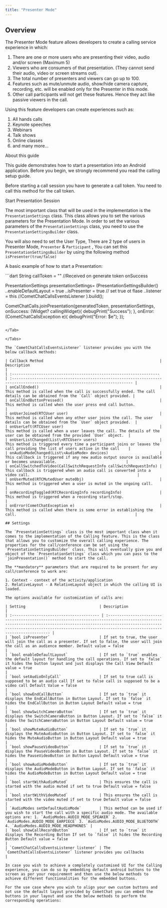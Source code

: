 ```yaml
---
title: "Presenter Mode"
---
```




## Overview

The Presenter Mode feature allows developers to create a calling service experience in which:

1. There are one or more users who are presenting their video, audio and/or screen (Maximum 5)
2. Viewers who are consumers of that presentation. (They cannot send their audio, video or screen streams out).
3. The total number of presenters and viewers can go up to 100.
4. Features such as mute/unmute audio, show/hide camera capture, recording, etc. will be enabled only for the Presenter in this mode.
5. Other call participants will not get these features. Hence they act like passive viewers in the call.

Using this feature developers can create experiences such as:

1. All hands calls
2. Keynote speeches
3. Webinars
4. Talk shows
5. Online classes
6. and many more...

About this guide

This guide demonstrates how to start a presentation into an Android application. Before you begin, we strongly recommend you read the calling setup guide.

Before starting a call session you have to generate a call token. You need to call this method for the call token.

Start Presentation Session

The most important class that will be used in the implementation is the `PresentationSettings` class. This class allows you to set the various parameters for the Presentation Mode. In order to set the various parameters of the `PresentationSettings` class, you need to use the `PresentationSettingsBuilder` class.

You will also need to set the User Type, There are 2 type of users in Presenter Mode, `Presenter` & `Participant` , You can set this `PresentationSettingsBuilder` by using the following method `isPresenter(true/false)`

A basic example of how to start a Presentation:

<Tabs>
<Tab title="Dart">
```dart
String callToken = "" //Received on generate token onSuccess

PresentationSettings presentationSettings= (PresentationSettingsBuilder()
  ..enableDefaultLayout = true
  ..isPresenter = true // set true ot flase 
  ..listener = this //CometChatCallsEventsListener
).build();

CometChatCalls.joinPresentation(generatedToken, presentationSettings, onSuccess: (Widget? callingWidget){
    debugPrint("Success");
  }, onError: (CometChatCallsException e){
    debugPrint("Error: $e");
});
```

</Tab>

</Tabs>

The `CometChatCallsEventsListener` listener provides you with the below callback methods:

| Callback Method                                                    | Description                                                                                                                  |
| :------------------------------------------------------------------ | :---------------------------------------------------------------------------------------------------------------------------- |
| onCallEnded()                                                      | This method is called when the call is successfully ended. The call details can be obtained from the `Call` object provided. |
| onCallEndButtonPressed()                                           | This method is called when the user press end call button.                                                                   |
| onUserJoined(RTCUser user)                                         | This method is called when any other user joins the call. The user details can be obtained from the `User` object provided.  |
| onUserLeft(RTCUser user)                                           | This method is called when a user leaves the call. The details of the user can be obtained from the provided `User` object.  |
| onUserListChanged(List\<RTCUser> users)                            | This method is triggered every time a participant joins or leaves the call providing the list of users active in the call    |
| onAudioModeChanged(List\<AudioMode> devices)                       | This callback is triggered if any new audio output source is available or becomes unavailable.                               |
| onCallSwitchedToVideo(CallSwitchRequestInfo callSwitchRequestInfo) | This callback is triggered when an audio call is converted into a video call.                                                |
| onUserMuted(RTCMutedUser muteObj)                                  | This method is triggered when a user is muted in the ongoing call.                                                           |
| onRecordingToggled(RTCRecordingInfo recordingInfo)                 | This method is triggered when a recording start/stop.                                                                        |
| onError(CometChatException e)                                      | This method is called when there is some error in establishing the call.                                                     |

## Settings

The `PresentationSettings` class is the most important class when it comes to the implementation of the Calling feature. This is the class that allows you to customize the overall calling experience. The properties for the call/conference can be set using the `PresentationSettingsBuilder` class. This will eventually give you and object of the `PresentationSettings` class which you can pass to the `joinPresentation()` method to start the call.

The **mandatory** parameters that are required to be present for any call/conference to work are:

1. Context - context of the activity/application
2. RelativeLayout - A RelativeLayout object in which the calling UI is loaded.

The options available for customization of calls are:

| Setting                                 | Description                                                                                                                                                                                                                                                    |
| :--------------------------------------- | :-------------------------------------------------------------------------------------------------------------------------------------------------------------------------------------------------------------------------------------------------------------- |
| `bool isPresenter`                      | If set to true, the user will join the call as a presenter. If set to false, the user will join the call as an audience member. Default value = false                                                                                                          |
| `bool enableDefaultLayout`              | If set to `true` enables the default layout for handling the call operations. If set to `false` it hides the button layout and just displays the Call View Default value = true                                                                                |
| `bool setAudioOnlyCall`                 | If set to true call is supposed to be an audio call If set to false call is supposed to be a video call Default Value = false                                                                                                                                  |
| `bool showEndCallButton`                | If set to `true` it displays the EndCallButton in Button Layout. If set to `false` it hides the EndCallButton in Button Layout Default value = true                                                                                                            |
| `bool showSwitchCameraButton`           | If set to `true` it displays the SwitchCameraButton in Button Layout. If set to `false` it hides the SwitchCameraButton in Button Layout Default value = true                                                                                                  |
| `bool showMuteAudioButton`              | If set to `true` it displays the MuteAudioButton in Button Layout. If set to `false` it hides the MuteAudioButton in Button Layout Default value = true                                                                                                        |
| `bool showPauseVideoButton`             | If set to `true` it displays the PauseVideoButton in Button Layout. If set to `false` it hides the PauseVideoButton in Button Layout Default value = true                                                                                                      |
| `bool showAudioModeButton`              | If set to `true` it displays the AudioModeButton in Button Layout. If set to `false` it hides the AudioModeButton in Button Layout Default value = true                                                                                                        |
| `bool startWithAudioMuted`              | This ensures the call is started with the audio muted if set to true Default value = false                                                                                                                                                                     |
| `bool startWithVideoMuted`              | This ensures the call is started with the video muted if set to true Default value = false                                                                                                                                                                     |
| `AudioModes setDefaultAudioMode`        | This method can be used if you wish to start the call with a specific audio mode. The available options are: 1. `AudioModes.AUDIO_MODE_SPEAKER` 2. `AudioModes.AUDIO_MODE_EARPIECE` 3. `AudioModes.AUDIO_MODE_BLUETOOTH` 4. `AudioModes.AUDIO_MODE_HEADPHONES` |
| `bool showCallRecordButton`             | If set to `true` it displays the Recording Button If set to `false` it hides the Recording Button Default value = false                                                                                                                                        |
| `CometChatCallsEventsListener listener` | The `CometChatCallsEventsListener` listener provides you callbacks                                                                                                                                                                                             |

In case you wish to achieve a completely customised UI for the Calling experience, you can do so by embedding default android buttons to the screen as per your requirement and then use the below methods to achieve different functionalities for the embedded buttons.

For the use case where you wish to align your own custom buttons and not use the default layout provided by CometChat you can embed the buttons in your layout and use the below methods to perform the corresponding operations:
